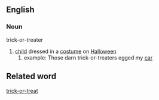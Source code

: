 ==English==
===Noun===
trick-or-treater
#[[child]] dressed in a [[costume]] on [[Halloween]]
##example: Those darn trick-or-treaters egged my [[car]]
==Related word==
[[trick-or-treat]]
